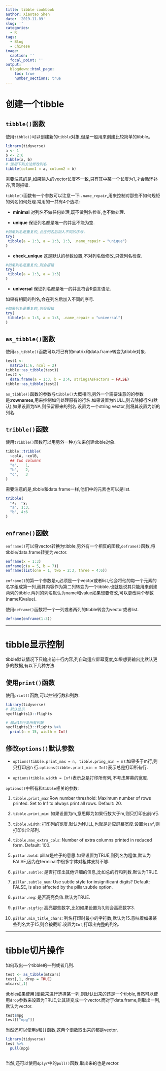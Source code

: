 ```yaml
---
title: tibble cookbook
author: Xiaotao Shen
date: '2019-11-09'
slug: ''
categories:
  - R
tags:
  - Blog
  - Chinese
image:
  caption: ''
  focal_point: ''
output:
  blogdown::html_page:
    toc: true
    number_sections: true
---
```


# 创建一个tibble

## `tibble()`函数

使用`tibble()`可以创建新的`tibble`对象,但是一般用来创建比较简单的tibble。

```r
library(tidyverse)
a <- 1
b <- 2:6
tibble(a, b)
# 使用下列方法修改列名
tibble(column1 = a, column2 = b)
```

需要注意的是,如果输入的vector长度不一致,只有其中某一个长度为1,才会循环补齐,否则报错.

`tibble()`函数有一个参数可以注意一下:`.name_repair`,用来控制对那些不如何规矩的列名如何处理.常用的一共有4个选项:

* **minimal** 对列名不做任何处理,既不做列名检查,也不做处理.

* **unique** 保证列名都是唯一的并且不能为空.

```r
#如果列名是重复的,会在列名后加入不同的序号.
try(
 tibble(a = 1:3, a = 1:3, 1:3, .name_repair = "unique") 
)
```


* **check_unique** 这是默认的参数设置,不对列名做修改,只做列名检查.

```r
#如果列名是重复的,则会报错
try(
 tibble(a = 1:3, a = 1:3) 
)
```

* **universal** 保证列名都是唯一的并且符合R语言语法.

如果有相同的列名,会在列名后加入不同的序号.

```r
#如果列名是重复的,则会报错
try(
 tibble(a = 1:3, a = 1:3, .name_repair = "universal") 
)
```


## `as_tibble()`函数

使用`as_tibble()`函数可以将已有的matrix和data.frame转变为tibble对象.

```r
test1 <- 
  matrix(1:6, ncol = 2)
tibble::as_tibble(test1)
test2 <- 
  data.frame(a = 1:3, b = 2:4, stringsAsFactors = FALSE)
tibble::as_tibble(test2)
```

`as_tibble()`函数的参数与`tibble()`大概相同,另外一个需要注意的的参数是:**rownames**,用来控制如何处理原有的行名.如果设置为NULL,则去除掉行名(默认),如果设置为NA,则保留原来的列名.设置为一个string vector,则将其设置为新的列名.

## `tribble()`函数

使用`tribble()`函数可以用另外一种方法来创建tibble对象.

```r
tibble::tribble(
  ~colA, ~colB,
  ## two columns
  "a",   1,
  "b",   2,
  "c",   3
)
```

需要注意的是,tibble和data.frame一样,他们中的元素也可以是list.

```r
tribble(
  ~x,  ~y,
  "a", 1:3,
  "b", 4:6
)
```

## `enframe()`函数

`enframe()`可以将vector转换为tibble,另外有一个相反的函数,`deframe()`函数,将tibble/data.frame转变为vector.

```r
enframe(x = 1:3)
enframe(c(a = 5, b = 7))
enframe(list(one = 1, two = 2:3, three = 4:6))
```

`enframe()`的第一个参数是`x`,必须是一个vector或者list,他会将他的每一个元素的名字组成第一列,而其内容作为第二列转变为一个tibble.也就是说其只能用来创建两列的tibble.两列的列名默认为name和value如果想要修改,可以更改两个参数(name和value).

使用`deframe()`函数将一个一列或者两列的tibble转变为vector或者list.

```r
deframe(enframe(1:3))
```

--------

# tibble显示控制

tibble默认情况下只输出前十行内容,列自动适应屏幕宽度,如果想要输出比默认更多的数据,有以下几种方法.

## 使用`print()`函数

使用`print()`函数,可以控制行数和列数.

```r
library(tidyverse)
# 默认显示
nycflights13::flights

# 输出15行及所有列数
nycflights13::flights %>% 
  print(n = 15, width = Inf)
```

## 修改`options()`默认参数 

* `options(tibble.print_max = n, tibble.pring_min = m)`:如果多于m行,则只打印出n
行.`options(tibble.print_min = Inf)`表示总是打印所有行.

* `options(tibble.width = Inf)`表示总是打印所有列,不考虑屏幕的宽度.

`options()`中所有和`tibble`相关的参数:

1. `tibble.print_max`:Row number threshold: Maximum number of rows printed. Set to Inf to always print all rows. Default: 20.

2. `tibble.print_min`: 如果设置为m,意思即为如果行数大于m,则只打印出前n行.

3. `tibble.width`: 打印列的宽度.默认为NULL,也就是适应屏幕宽度.设置为`Inf`,则打印出全部列.

4. `tibble.max_extra_cols`: Number of extra columns printed in reduced form. Default: 100.

5. `pillar.bold`: pillar是柱子的意思.如果设置为TRUE,则列名为粗体,默认为FALSE,因为在terminal中很多字体对粗体支持不够.

6. `pillar.subtle`: 是否打印出其他详细的信息,比如总的行和列数.默认为TRUE.

7. `pillar.subtle_num`: Use subtle style for insignificant digits? Default: FALSE, is also affected by the pillar.subtle option.

8. `pillar.neg`: 是否高亮负值.默认为TRUE.

9. `pillar.sigfig`: 高亮那些数字,比如如果设置为3,则会高亮数字3.

10. `pillar.min_title_chars`: 列名打印时最小的字符数,默认为15.意味着如果某些列名大于15,则会被截断.设置为`Inf`,打印出完整的列名.

--------

# tibble切片操作

如何取出一个tibble的一列或者几列.

```r
test <- as_tibble(mtcars)
test[,1, drop = TRUE]
mtcars[,1]
```

tibble如果使用`[`函数来进行选择某一列,则默认出来的还是一个tibble,当然可以使用`drop`参数来设置为TRUE,让其转变成一个vector.而对于data.frame,则取出一列,默认为vector.

```r
test$mpg
test[["mpg"]]
```

当然还可以使用`$`和`[[`函数,这两个函数取出来的都是vector.

```r
library(tidyverse)
test %>% 
  pull(mpg)
  
```

当然,还可以使用`dplyr`中的`pull()`函数,取出来的也是vector.

